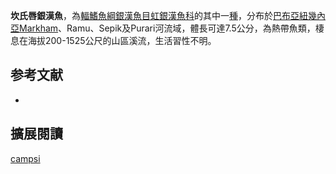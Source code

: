{{Speciesbox
| name = 坎氏唇銀漢魚
| image = 
| image_width = 250px
| status = NE
| status_system = IUCN3.1
| genus = Chilatherina
| species = campsi
| authority = [[Whitley|Whitley]], 1957
| synonyms = *''Anisocentrus campsi '',Whitley, 1957
}}
'''坎氏唇銀漢魚'''，為[[輻鰭魚綱|輻鰭魚綱]][[銀漢魚目|銀漢魚目]][[虹銀漢魚科|虹銀漢魚科]]的其中一[[種|種]]，分布於[[巴布亞紐幾內亞|巴布亞紐幾內亞]]Markham、Ramu、Sepik及Purari河流域，體長可達7.5公分，為熱帶魚類，棲息在海拔200-1525公尺的山區溪流，生活習性不明。
==参考文献==
*{{FishBase_species|genus=Chilatherina|species=campsi |year=2016|month=4}}

== 擴展閱讀 ==
{{refbegin}}
{{wikispecies-inline|Chilatherina campsi |坎氏唇銀漢魚}}
{{refend}}
{{Taxonbar|from=Q6412715}}

[[Category:唇銀漢魚屬|campsi]]


{{魚類小作品}}